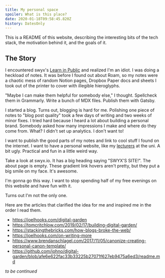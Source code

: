 ```yaml
---
title: My personal space
spoiler: What is this place?
date: 2020-01-18T09:58:45.820Z
history: DatesOnly
---
```


This is a README of this website, describing the interesting bits of
the tech stack, the motivation behind it, and the goals of it.

## The Story

I encountered swyx's [Learn in Public] and realized I'm an idiot.
I was doing a heckload of notes. It was before I found out about Roam,
so my notes were a chaotic mess of random Notion pages,
Dropbox Paper docs and sheets I took out of the printer to cover with
illegible hieroglyphs.

[Learn in Public]: https://www.swyx.io/writing/learn-in-public/

"Maybe I can make them helpful for somebody else," I thought.
Spellcheck them in Grammarly. Write a bunch of MDX files.
Publish them with Gatsby.

I started a blog. Turns out, blogging is hard for me.
Polishing one piece of notes to "blog post quality" took a few days of
writing and two weeks of minor fixes. I tried hard because I heard
a lot about building a personal brand. Somebody asked how many
impressions I make and where do they come from.
What? I didn't set up analytics. I don't want to!

I want to publish the good parts of my notes and link to cool stuff I
found on the internet. I want to have a personal website,
like my [lecturers] at the uni. A bit ugly.
Practical and fun in a little weird way.

[lecturers]: http://www.ii.uni.wroc.pl/~wzychla/

Take a look at swyx.io.
It has a big heading saying "SWYX'S SITE!".
The about page is empty.
These gradient link hovers aren't pretty,
but they put a big smile on my face.
It's awesome.

I'm gonna go this way.
I want to stop spending half of my free evenings on this website
and have fun with it.

Turns out I'm not the only one.

Here are the articles that clarified the idea for me and inspired me
in the order I read them.

- https://joelhooks.com/digital-garden
- https://tomcritchlow.com/2019/02/17/building-digital-garden/
- https://stackingthebricks.com/how-blogs-broke-the-web/
- https://joelhooks.com/on-writing-more
- https://www.brendanschlagel.com/2017/11/05/canonize-creating-personal-canon-template/
- https://github.com/johno/digital-garden/blob/afe6e622fac33b33225b27071f627eb9475a6ed3/readme.md

_to be continued_

<!--

- [] Grammarly

## Cool Bits

- Displaying git log of a blog post for transparency.

### Blog post git log

# TODO

- [ ] TLDR What I do (display git log of a blog post) and why (transparency, showing the journey)
- [ ] Write a tutorial on how I did it

The dates of posts are pretty problematic. I update my posts sometimes.
Should I change the date then?

Kent C. Dodds asked "why doesn't he have dates on his blog posts" said
he just keeps all of them up to date. Publish dates would be confusing.
I get that point, but I kinda wanna keep the dates, at least for myself
as a *created_at* information.

Instead of showing less dates, I decided to show more. I keep my posts
in a git repository, so I have a farily good idea what and when was changed.

- I formatted the git log in a parseable way
- Parsed it in gatsby-node.js and added it into Gatsby's GraphQL schema
- Added history and historySource to frontmatter
- Rendered it in post template

 -->
